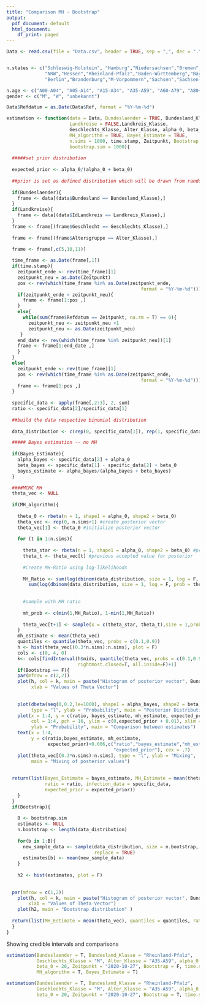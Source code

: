 ```yaml
---
title: "Comparison MH - Bootstrap"
output:
  pdf_document: default
  html_document:
    df_print: paged
---
```




```r

Data <- read.csv(file = "Data.csv", header = TRUE, sep = ",", dec = ".")


n.states <- c("Schleswig-Holstein", "Hamburg","Niedersachsen","Bremen",
              "NRW","Hessen","Rheinland-Pfalz","Baden-Württemberg","Bayern","Saarland",
              "Berlin","Brandenburg","M-Vorpommern","Sachsen","Sachsen-Anhalt","Thüringen")

n.age <- c("A00-A04", "A05-A14", "A15-A34", "A35-A59", "A60-A79", "A80+")
gender <- c("M", "W", "unbekannt")

Data$Refdatum = as.Date(Data$Ref, format = "%Y-%m-%d")
```

```r
estimation <- function(data = Data, Bundeslaender = TRUE, Bundesland_Klasse, 
                       Landkreise = FALSE,Landkreis_Klasse,
                       Geschlechts_Klasse, Alter_Klasse, alpha_0, beta_0,
                       MH_algorithm = TRUE, Bayes_Estimate = TRUE, 
                       n.sims = 1000, time.stamp, Zeitpunkt, Bootstrap = TRUE,
                       bootstrap.sim = 1000){
  
  #####set prior distribution
  
  expected_prior <- alpha_0/(alpha_0 + beta_0)
  
  ##prior is set as defined distribution which will be drawn from random
  
  if(Bundeslaender){
    frame <- data[(data$Bundesland == Bundesland_Klasse),]
  }
  if(Landkreise){
    frame <- data[(data$IdLandkreis == Landkreis_Klasse),]
  }
  frame <- frame[(frame$Geschlecht == Geschlechts_Klasse),]
  
  frame <- frame[(frame$Altersgruppe == Alter_Klasse),]

  frame <- frame[,c(5,10,11)]
  
  time_frame <- as.Date(frame[,1])  
  if(time.stamp){
    zeitpunkt_ende <- rev(time_frame)[1]
    zeitpunkt_neu = as.Date(Zeitpunkt)
    pos <- rev(which(time_frame %in% as.Date(zeitpunkt_ende, 
                                                 format = "%Y-%m-%d")))[1]
    if(zeitpunkt_ende < zeitpunkt_neu){
      frame <- frame[1:pos ,]
    }
    else{
      while(sum(frame$Refdatum == Zeitpunkt, na.rm = T) == 0){
        zeitpunkt_neu <- zeitpunkt_neu +1
        zeitpunkt_neu <- as.Date(zeitpunkt_neu)
     }
    end_date <- rev(which(time_frame %in% zeitpunkt_neu))[1]
    frame <- frame[1:end_date ,]
    }
  }
  else{
    zeitpunkt_ende <- rev(time_frame)[1]
    pos <- rev(which(time_frame %in% as.Date(zeitpunkt_ende, 
                                                 format = "%Y-%m-%d")))[1]
    frame <- frame[1:pos ,]
  }
  
  specific_data <- apply(frame[,2:3], 2, sum)
  ratio <- specific_data[2]/specific_data[1]
  
  ##build the data respective binomial distribution
  
  data_distribution <- c(rep(0, specific_data[1]), rep(1, specific_data[2]))

  ##### Bayes estimation -- no MH
  
  if(Bayes_Estimate){
    alpha_bayes <- specific_data[2] + alpha_0
    beta_bayes <- specific_data[1] - specific_data[2] + beta_0
    bayes_estimate <- alpha_bayes/(alpha_bayes + beta_bayes)
  }

  ####MCMC MH 
  theta_vec <- NULL
    
  if(MH_algorithm){
  
    theta_0 <- rbeta(n = 1, shape1 = alpha_0, shape2 = beta_0)
    theta_vec <- rep(0, n.sims+1) #create posterior vector
    theta_vec[1] <- theta_0 #initialize posterior vector
    
    for (t in 1:n.sims){
      
      theta_star <- rbeta(n = 1, shape1 = alpha_0, shape2 = beta_0) #proposal from prior    
      theta_t <- theta_vec[t] #previous accepted value for posterior  
      
      #Create MH-Ratio using log-likelihoods
      
      MH_Ratio <- sum(log(dbinom(data_distribution, size = 1, log = F, prob = theta_t)))/
        sum(log(dbinom(data_distribution, size = 1, log = F, prob = theta_star)))
     
       
      #sample with MH ratio
      
      mh_prob <- c(min(1,MH_Ratio), 1-min(1,MH_Ratio))
      
      theta_vec[t+1] <- sample(x = c(theta_star, theta_t),size = 1,prob = mh_prob)              
    }  
    mh_estimate <- mean(theta_vec)
    quantiles <- quantile(theta_vec, probs = c(0.1,0.9))
    h <- hist(theta_vec[(0.3*n.sims):n.sims], plot = F)
    cols <- c(0, 4, 0)
    k<- cols[findInterval(h$mids, quantile(theta_vec, probs = c(0.1,0.9)),
                          rightmost.closed=T, all.inside=F)+1]
    if(Bootstrap == F){
    par(mfrow = c(2,2))
    plot(h, col = k, main = paste("Histogram of posterior vector", Bundesland_Klasse), 
         xlab = "Values of Theta Vector")
    
    
    plot(dbeta(seq(0,0.2,le=1000), shape1 = alpha_bayes, shape2 = beta_bayes), 
         type = "l", ylab = "Probability", main = "Posterior Distribution")
    plot(x = 1:4, y = c(ratio, bayes_estimate, mh_estimate, expected_prior),
         col = 1:4, pch = 16, ylim = c(0,expected_prior + 0.01), xlim = c(0,5),
         ylab = "Probability", main = "Comparison between estimates")
    text(x = 1:4,
         y = c(ratio,bayes_estimate, mh_estimate,
               expected_prior)+0.006,c("ratio","bayes_estimate","mh_estimate", 
                                       "expected_prior"), cex = .7)
    plot(theta_vec[(0.3*n.sims):n.sims], type = "l", ylab = "Mixing",
         main = "Mixing of posterior values")
    
    
  return(list(Bayes_Estimate = bayes_estimate, MH_Estimate = mean(theta_vec),
              ratio = ratio, infection_data = specific_data,
              expected_prior = expected_prior))
    }
  }
  if(Bootstrap){
    
    B <- bootstrap.sim
    estimates <- NULL
    n.bootstrap <- length(data_distribution)
    
    for(b in 1:B){
      new_sample_data <- sample(data_distribution, size = n.bootstrap,
                                replace = TRUE)
      estimates[b] <- mean(new_sample_data)
    }
   
    h2 <- hist(estimates, plot = F) 
  
  
  par(mfrow = c(1,2))
    plot(h, col = k, main = paste("Histogram of posterior vector", Bundesland_Klasse), 
        xlab = "Values of Theta Vector")
    plot(h2, main = "Bootstrap distribution" )
  
  return(list(MH_Estimate = mean(theta_vec), quantiles = quantiles, ratio = ratio))
  }
}

```

Showing credible intervals and comparisons

```r


estimation(Bundeslaender = T, Bundesland_Klasse = "Rheinland-Pfalz",
           Geschlechts_Klasse = "M", Alter_Klasse = "A35-A59", alpha_0 = 4, 
           beta_0 = 20, Zeitpunkt = "2020-10-27", Bootstrap = F, time.stamp = T,
           MH_algorithm = T, Bayes_Estimate = T)

```





```r

estimation(Bundeslaender = T, Bundesland_Klasse = "Rheinland-Pfalz",
           Geschlechts_Klasse = "M", Alter_Klasse = "A35-A59", alpha_0 = 4, 
           beta_0 = 20, Zeitpunkt = "2020-10-27", Bootstrap = T, time.stamp = T)


```
